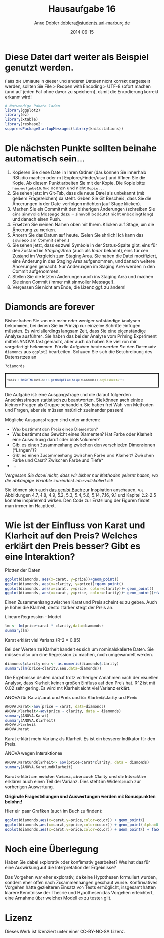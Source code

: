 % Hausaufgabe 16
% Anne Dobler <doblera@students.uni-marburg.de>
% 2014-06-15
# Diese Datei darf weiter als Beispiel genutzt werden.

Falls die Umlaute in dieser und anderen Dateien nicht korrekt dargestellt werden, sollten Sie File > Reopen with Encoding > UTF-8 sofort machen (und auf jeden Fall ohne davor zu speichern), damit die Enkodierung korrekt erkannt wird! 

```r
# Notwendige Pakete laden
library(ggplot2)
library(ez)
library(xtable)
library(reshape2)
suppressPackageStartupMessages(library(knitcitations))
```

# Die nächsten Punkte sollten beinahe automatisch sein...
1. Kopieren Sie diese Datei in Ihren Ordner (das können Sie innerhalb RStudio machen oder mit Explorer/Finder/usw.) und öffnen Sie die Kopie. Ab diesem Punkt arbeiten Sie mit der Kopie. Die Kopie bitte `hausaufgabe16.Rmd` nennen und nicht `Kopie...`
2. Sie sehen jetzt im Git-Tab, dass die neue Datei als unbekannt (mit gelbem Fragezeichen) da steht. Geben Sie Git Bescheid, dass Sie die Änderungen in der Datei verfolgen möchten (auf Stage klicken).
3. Machen Sie ein Commit mit den bisherigen Änderungen (schreiben Sie eine sinnvolle Message dazu -- sinnvoll bedeutet nicht unbedingt lang) und danach einen Push.
4. Ersetzen Sie meinen Namen oben mit Ihrem. Klicken auf Stage, um die Änderung zu merken.
5. Ändern Sie das Datum auf heute. (Seien Sie ehrlich! Ich kann das sowieso am Commit sehen.)
6. Sie sehen jetzt, dass es zwei Symbole in der Status-Spalte gibt, eins für den Zustand im *Staging Area* (auch als *Index* bekannt), eins für den Zustand im Vergleich zum Staging Area. Sie haben die Datei modifiziert, eine Änderung in das Staging Area aufgenommen, und danach weitere Änderungen gemacht. Nur Änderungen im Staging Area werden in den Commit aufgenommen.
7. Stellen Sie die letzten Änderungen auch ins Staging Area und machen Sie einen Commit (immer mit sinnvoller Message!).
8. Vergessen Sie nicht am Ende, die Lizenz ggf. zu ändern!

# Diamonds are forever 
Bisher haben Sie von mir mehr oder weniger vollständige Analysen bekommen, bei denen Sie im Prinzip nur einzelne Schritte einfügen müssten. Es wird allerdings langsam Zeit, dass Sie eine eigenständige Analyse ausführen. Sie haben das bei der Analyse vom Priming Experiment mittels ANOVA fast gemacht, aber auch da haben Sie viel von mir vorgefertigt bekommen. Für die Aufgaben heute werden Sie den Datensatz `diamonds` aus `ggplot2` bearbeiten. Schauen Sie sich die Beschreibung des Datensatzes an

```r
?diamonds
```
<div style="border: 2px solid black; padding: 5px; font-size: 80%;">
```r
tools:::Rd2HTML(utils:::.getHelpFile(help(diamonds)),stylesheet="")
```
</div>

Die Aufgabe ist: eine Ausgangsfrage und die darauf folgenden Anschlussfragen statistisch zu beantworten. Sie können auch einige kleinere Fragen als Gruppe behandeln. Sie haben frei Wahl von Methoden und Fragen, aber sie müssen natürlich zueinander passen!

Mögliche Ausgangsfragen sind unter anderem:

* Was bestimmt den Preis eines Diamenten?
* Was bestimmt das Gewicht eines Diamenten? Hat Farbe oder Klarheit eine Auswirkung daruf oder bloß Volumen?
* Gibt es einen Zusammenhang zwischen den verschieden Dimensionen ("Längen")? 
* Gibt es einen Zusammenhang zwischen Farbe und Klarheit? Zwischen Farbe und Carat? Zwischen Farbe und Tiefe?
* ...

*Vergessen Sie dabei nicht, dass wir bisher nur Methoden gelernt haben, wo die abhängige Variable zumindest intervallskaliert ist!*


Sie können sich auch [das *ggplot* Buch](http://dx.doi.org/10.1007/978-0-387-98141-3) zur Inspiration anschauen, v.a. Abbildungen 4.7, 4.8, 4.9, 5.2, 5.3, 5.4, 5.6, 5.14, 7.16, 9.1  und Kapitel 2.2-2.5 könnten inspirierend wirken. Den Code zur Erstellung der Figuren findet man immer im Haupttext.

# Wie ist der Einfluss von Karat und Klarheit auf den Preis? Welches erklärt den Preis besser? Gibt es eine Interaktion?

Plotten der Daten

```r
ggplot(diamonds, aes(x=carat, y=price))+geom_point()
ggplot(diamonds, aes(x=clarity, y=price))+geom_point()
ggplot(diamonds, aes(x=carat, y=price, color=clarity))+ geom_point()
ggplot(diamonds, aes(x=carat, y=price, color=clarity))+ geom_point()+facet_wrap(~color)
```

Einen Zusammenhang zwischen Karat und Preis scheint es zu geben. Auch je höher die Klarheit, desto stärker steigt der Preis an. 


Lineare Regression - Modell

```r
lm <- lm(price~carat * clarity,data=diamonds)
summary(lm)
```

Karat erklärt viel Varianz (R^2 = 0.85)

Bei den Werten zu Klarheit handelt es sich um nominalskalierte Daten. Sie müssen also um eine Regression zu machen, noch umgewandelt werden. 

```r
diamonds$clarity.neu <- as.numeric(diamonds$clarity)
summary(lm(price~clarity.neu,data=diamonds))
```
Die Ergebnisse deuten darauf trotz vorheriger Annahmen nach der visuellen Analyse, dass Klarheit keinen großen Einfluss auf den Preis hat. R^2 ist mit 0.02 sehr gering. Es wird mit Klarheit nicht viel Varianz erklärt. 


ANOVA für Karat/carat und Preis und für Klarheit/clarity und Preis

```r
ANOVA.Karat<-aov(price ~ carat, data=diamonds)
ANOVA.Klarheit<-aov(price ~ clarity, data = diamonds)
summary(ANOVA.Karat)
summary(ANOVA.Klarheit)
ANOVA.Klarheit
ANOVA.Karat
```

Karat erklärt mehr Varianz als Klarheit. Es ist ein besserer Indikator für den Preis. 


ANOVA wegen Interaktionen
```r
ANOVA.KaratundKlarheit<- aov(price~carat*clarity, data = diamonds)
summary(ANOVA.KaratundKlarheit)
```

Karat erklärt am meisten Varianz, aber auch Clarity und die Interaktion erklären auch einen Teil der Varianz. Dies steht im Widerspruch zur vorherigen Auswertung. 
 
**Originale Fragestellungen und Auswertungen werden mit Bonuspunkten belohnt!** 

Hier ein paar Grafiken (auch im Buch zu finden):
```r
ggplot(diamonds,aes(x=carat,y=price,color=color)) + geom_point()
ggplot(diamonds,aes(x=carat,y=price,color=color)) + geom_point(alpha=0.3)
ggplot(diamonds,aes(x=carat,y=price,color=color)) + geom_point() + facet_wrap(~color)
```

# Noch eine Überlegung
Haben Sie dabei explorativ oder konfirmativ gearbeitet? Was hat das für eine Auswirkung auf die Interpretation der Ergebnisse?

Das Vorgehen war eher explorativ, da keine Hypothesen formuliert wurden, sondern eher offen nach Zusammenhängen geschaut wurde. Konfirmatives Vorgehen hätte gezielteren Einsatz von Tests ermöglicht, insgesamt hätten klarere Kenntnisse der Theorie und Hypothesen das Vorgehen erleichtert, eine Annahme über welches Modell es zu testen gilt. 

# Lizenz
Dieses Werk ist lizenziert unter einer CC-BY-NC-SA Lizenz.
